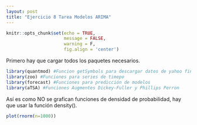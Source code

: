 ```yaml
---
layout: post
title: "Ejercicio 8 Tarea Modelos ARIMA"
---
```


```r
knitr::opts_chunk$set(echo = TRUE, 
                      message = FALSE, 
                      warning = F,
                      fig.align = 'center')
```

Primero hay que cargar todos los paquetes necesarios.

```r
library(quantmod) #Funcion getSymbols para descargar datos de yahoo finance
library(zoo) #Funciones para series de timepo
library(forecast) #Funciones para predicción de modelos 
library(aTSA) #Funciones Augmentes Dickey-Fuller y Phillips Perron
```
Así es como NO se grafican funciones de densidad de probabilidad, hay que usar la función density().
```r
plot(rnorm(n=1000))
```








